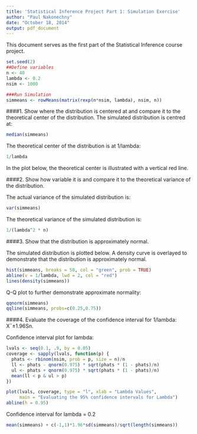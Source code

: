 ```yaml
---
title: 'Statistical Inference Project Part 1: Simulation Exercise'
author: "Paul Nakonechny"
date: "October 18, 2014"
output: pdf_document
---
```

This document serves as the first part of the Statistical Inference course project.  
```r
set.seed(2)
##Define variables
n <- 40
lambda <- 0.2
nsim <- 1000

###Run Simulation
simmeans <- rowMeans(matrix(rexp(n*nsim, lambda), nsim, n))
```

####1. Show where the distribution is centered at and compare it to the theoretical center of the distribution.
The simulated distribution is centred at:

```r
median(simmeans)
```

The theoretical center of the distribution is at 1/lambda:
```r
1/lambda
```

In the plot below, the theoretical center is illustrated with a vertical red line.

####2. Show how variable it is and compare it to the theoretical variance of the distribution.


The actual variance of the simulated distribution is:
```r
var(simmeans)
```

The theoretical variance of the simulated distribution is:
```r
1/(lambda^2 * n)
```

####3. Show that the distribution is approximately normal.


The simulated distribution is plotted below.  A density curve is overlayed to demonstrate that the distribution is approximately normal.
```r
hist(simmeans, breaks = 50, col = "green", prob = TRUE)
abline(v = 1/lambda, lwd = 2, col = "red")
lines(density(simmeans))
```

Q-Q plot to further demonstrate approximate normality:
```r
qqnorm(simmeans)
qqline(simmeans, probs=c(0.25,0.75))
```

####4. Evaluate the coverage of the confidence interval for 1/lambda: X¯±1.96Sn.

Confidence interval plot for lambda:
```r
lvals <- seq(0.1, .9, by = 0.05)
coverage <- sapply(lvals, function(p) {
  phats <- rbinom(nsim, prob = p, size = n)/n
  ll <- phats - qnorm(0.975) * sqrt(phats * (1 - phats)/n)
  ul <- phats + qnorm(0.975) * sqrt(phats * (1 - phats)/n)
  mean(ll < p & ul > p)
})

plot(lvals, coverage, type = "l", xlab = "Lambda Values", 
     main = "Evaluating the 95% confidence intervals for Lambda")
abline(h = 0.95)
```

Confidence interval for lambda = 0.2
```r
mean(simmeans) + c(-1,1)*1.96*sd(simmeans)/sqrt(length(simmeans))

```
